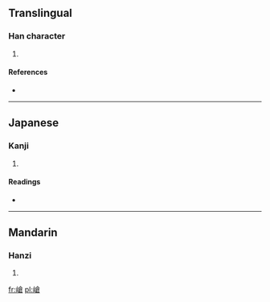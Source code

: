 ==Translingual==

===Han character===
{{Han char|rn=46|rad=山|as=10|sn=13|four=2876<sub>7</sub>|canj=山人戈口 (UOIR)}}

# {{defn|Han|sort=山10}}

====References====
* {{Han ref|kx=0317.110|dkj=08332|dj=0617.340|hdz=10791.080|uh=5D62|ud=23906|bh=DD56|bd=56662}}

----

==Japanese==

===Kanji===
{{ja-kanji|grade=|rs=山10}}

# {{defn|lang=ja|sort=山10}}

====Readings====
* {{ja-readings|on=[[そう]] (sō)|kun=}}

----

==Mandarin==

===Hanzi===
{{cmn-hanzi|pin=[[cāng]] ([[cang1]])|wg=ts'ang<sup>1</sup>}}

# {{defn|lang=cmn|sort=山10}}

[[fr:嵢]]
[[pl:嵢]]